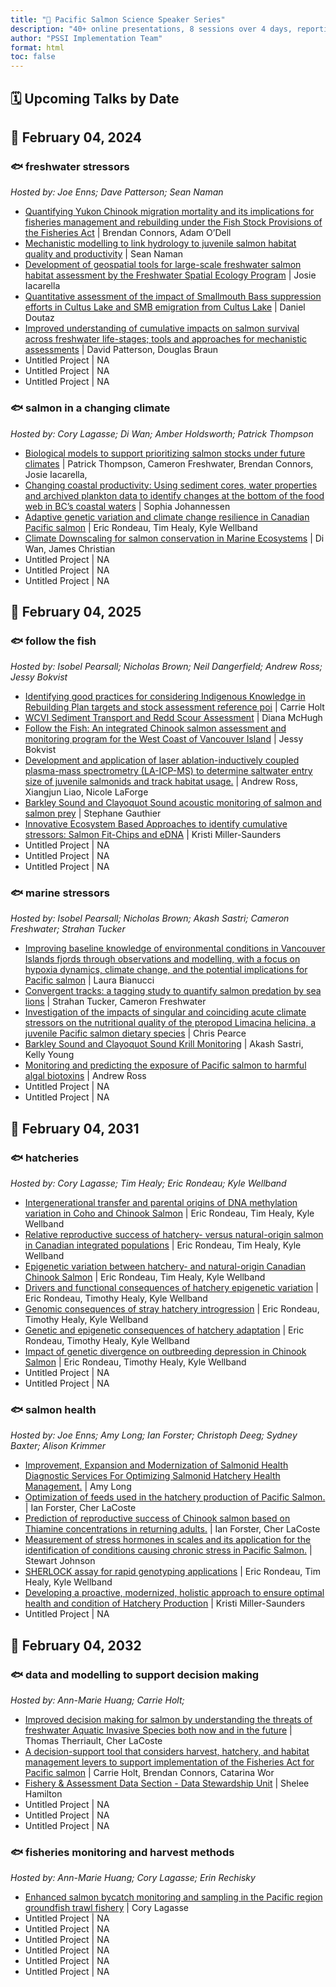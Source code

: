 ```yaml
---
title: "🌊 Pacific Salmon Science Speaker Series"
description: "40+ online presentations, 8 sessions over 4 days, reporting on the results of the most current salmon science research through the PSSI and BCSRIF programs."
author: "PSSI Implementation Team"
format: html
toc: false
---
```


## 🗓️ Upcoming Talks by Date

## 📅 February 04, 2024

### 🐟 freshwater stressors
_Hosted by: Joe Enns; Dave Patterson; Sean Naman_

- [Quantifying Yukon Chinook migration mortality and its implications for fisheries management and rebuilding under the Fish Stock Provisions of the Fisheries Act](pages/2402.qmd) | Brendan Connors, Adam O'Dell
- [Mechanistic modelling to link hydrology to juvenile salmon habitat quality and productivity](pages/2424.qmd) | Sean Naman
- [Development of geospatial tools for large-scale freshwater salmon habitat assessment by the Freshwater Spatial Ecology Program](pages/2425.qmd) | Josie Iacarella
- [Quantitative assessment of the impact of Smallmouth Bass suppression efforts in Cultus Lake and SMB emigration from Cultus Lake](pages/2443.qmd) | Daniel Doutaz
- [Improved understanding of cumulative impacts on salmon survival across freshwater life-stages; tools and approaches for mechanistic assessments](pages/2493.qmd) | David Patterson, Douglas Braun
- Untitled Project | NA
- Untitled Project | NA
- Untitled Project | NA

### 🐟 salmon in a changing climate
_Hosted by: Cory Lagasse; Di Wan; Amber Holdsworth; Patrick Thompson_

- [Biological models to support prioritizing salmon stocks under future climates](pages/2405.qmd) | Patrick Thompson, Cameron Freshwater, Brendan Connors, Josie Iacarella,
- [Changing coastal productivity: Using sediment cores, water properties and archived plankton data to identify changes at the bottom of the food web in BC’s coastal waters](pages/2406.qmd) | Sophia Johannessen
- [Adaptive genetic variation and climate change resilience in Canadian Pacific salmon](pages/2437.qmd) | Eric Rondeau, Tim Healy, Kyle Wellband
- [Climate Downscaling for salmon conservation in Marine Ecosystems](pages/2539.qmd) | Di Wan, James Christian
- Untitled Project | NA
- Untitled Project | NA
- Untitled Project | NA

## 📅 February 04, 2025

### 🐟 follow the fish
_Hosted by: Isobel Pearsall; Nicholas Brown; Neil Dangerfield; Andrew Ross; Jessy Bokvist_

- [Identifying good practices for considering Indigenous Knowledge in Rebuilding Plan targets and stock assessment reference poi](pages/2397.qmd) | Carrie Holt
- [WCVI Sediment Transport and Redd Scour Assessment](pages/2398.qmd) | Diana McHugh
- [Follow the Fish: An integrated Chinook salmon assessment and monitoring program for the West Coast of Vancouver Island](pages/2407.qmd) | Jessy Bokvist
- [Development and application of laser ablation-inductively coupled plasma-mass spectrometry (LA-ICP-MS) to determine saltwater entry size of juvenile salmonids and track habitat usage.](pages/2422.qmd) | Andrew Ross, Xiangjun Liao, Nicole LaForge
- [Barkley Sound and Clayoquot Sound acoustic monitoring of salmon and salmon prey](pages/2432.qmd) | Stephane Gauthier
- [Innovative Ecosystem Based Approaches to identify cumulative stressors: Salmon Fit-Chips and eDNA](pages/2447.qmd) | Kristi Miller-Saunders
- Untitled Project | NA
- Untitled Project | NA
- Untitled Project | NA

### 🐟 marine stressors
_Hosted by: Isobel Pearsall; Nicholas Brown; Akash Sastri; Cameron Freshwater; Strahan Tucker_

- [Improving baseline knowledge of environmental conditions in Vancouver Islands fjords through observations and modelling, with a focus on hypoxia dynamics, climate change, and the potential implications for Pacific salmon](pages/2404.qmd) | Laura Bianucci
- [Convergent tracks: a tagging study to quantify salmon predation by sea lions](pages/2409.qmd) | Strahan Tucker, Cameron Freshwater
- [Investigation of the impacts of singular and coinciding acute climate stressors on the nutritional quality of the pteropod Limacina helicina, a juvenile Pacific salmon dietary species](pages/2412.qmd) | Chris Pearce
- [Barkley Sound and Clayoquot Sound Krill Monitoring](pages/2413.qmd) | Akash Sastri, Kelly Young
- [Monitoring and predicting the exposure of Pacific salmon to harmful algal biotoxins](pages/2416.qmd) | Andrew Ross
- Untitled Project | NA
- Untitled Project | NA

## 📅 February 04, 2031

### 🐟 hatcheries
_Hosted by: Cory Lagasse; Tim Healy; Eric Rondeau; Kyle Wellband_

- [Intergenerational transfer and parental origins of DNA methylation variation in Coho and Chinook Salmon](pages/2435.qmd) | Eric Rondeau, Tim Healy, Kyle Wellband
- [Relative reproductive success of hatchery- versus natural-origin salmon in Canadian integrated populations](pages/2451.qmd) | Eric Rondeau, Tim Healy, Kyle Wellband
- [Epigenetic variation between hatchery- and natural-origin Canadian Chinook Salmon](pages/2453.qmd) | Eric Rondeau, Tim Healy, Kyle Wellband
- [Drivers and functional consequences of hatchery epigenetic variation](pages/3103.qmd) | Eric Rondeau, Timothy Healy, Kyle Wellband
- [Genomic consequences of stray hatchery introgression](pages/3119.qmd) | Eric Rondeau, Timothy Healy, Kyle Wellband
- [Genetic and epigenetic consequences of hatchery adaptation](pages/3120.qmd) | Eric Rondeau, Timothy Healy, Kyle Wellband
- [Impact of genetic divergence on outbreeding depression in Chinook Salmon](pages/3121.qmd) | Eric Rondeau, Timothy Healy, Kyle Wellband
- Untitled Project | NA
- Untitled Project | NA

### 🐟 salmon health
_Hosted by: Joe Enns; Amy Long; Ian Forster; Christoph Deeg; Sydney Baxter; Alison Krimmer_

- [Improvement, Expansion and Modernization of Salmonid Health Diagnostic Services For Optimizing Salmonid Hatchery Health Management.](pages/2408.qmd) | Amy Long
- [Optimization of feeds used in the hatchery production of Pacific Salmon.](pages/2417.qmd) | Ian Forster, Cher LaCoste
- [Prediction of reproductive success of Chinook salmon based on Thiamine concentrations in returning adults.](pages/2418.qmd) | Ian Forster, Cher LaCoste
- [Measurement of stress hormones in scales and its application for the identification of conditions causing chronic stress in Pacific Salmon.](pages/2421.qmd) | Stewart Johnson
- [SHERLOCK assay for rapid genotyping applications](pages/2434.qmd) | Eric Rondeau, Tim Healy, Kyle Wellband
- [Developing a proactive, modernized, holistic approach to ensure optimal health and condition of Hatchery Production](pages/2448.qmd) | Kristi Miller-Saunders
- Untitled Project | NA

## 📅 February 04, 2032

### 🐟 data and modelling to support decision making
_Hosted by: Ann-Marie Huang; Carrie Holt;_

- [Improved decision making for salmon by understanding the threats of freshwater Aquatic Invasive Species both now and in the future](pages/2410.qmd) | Thomas Therriault, Cher LaCoste
- [A decision-support tool that considers harvest, hatchery, and habitat management levers to support implementation of the Fisheries Act for Pacific salmon](pages/2449.qmd) | Carrie Holt, Brendan Connors, Catarina Wor
- [Fishery & Assessment Data Section - Data Stewardship Unit](pages/2546.qmd) | Shelee Hamilton
- Untitled Project | NA
- Untitled Project | NA
- Untitled Project | NA

### 🐟 fisheries monitoring and harvest methods
_Hosted by: Ann-Marie Huang; Cory Lagasse; Erin Rechisky_

- [Enhanced salmon bycatch monitoring and sampling in the Pacific region groundfish trawl fishery](pages/2394.qmd) | Cory Lagasse
- Untitled Project | NA
- Untitled Project | NA
- Untitled Project | NA
- Untitled Project | NA
- Untitled Project | NA
- Untitled Project | NA

